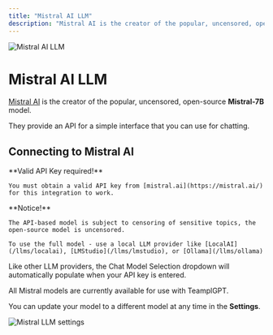 ```yaml
---
title: "Mistral AI LLM"
description: "Mistral AI is the creator of the popular, uncensored, open-source Mistral-7B model."
---
```



<Image
  src="/images/anythingllm-setup/llm-configuration/cloud/mistral-ai/header-image.png"
  height={1080}
  width={1920}
  quality={100}
  alt="Mistral AI LLM"
/>

# Mistral AI LLM

[Mistral AI](https://mistral.ai/) is the creator of the popular, uncensored, open-source **Mistral-7B** model.

They provide an API for a simple interface that you can use for chatting.

## Connecting to Mistral AI

<Callout type="info" emoji="️💡">
  **Valid API Key required!**

    You must obtain a valid API key from [mistral.ai](https://mistral.ai/) for this integration to work.

</Callout>

<Callout type="info" emoji="️💡">
  **Notice!**

    The API-based model is subject to censoring of sensitive topics, the open-source model is uncensored.

    To use the full model - use a local LLM provider like [LocalAI](/llms/localai), [LMStudio](/llms/lmstudio), or [Ollama](/llms/ollama)

</Callout>

Like other LLM providers, the Chat Model Selection dropdown will automatically populate when your API key is entered.

All Mistral models are currently available for use with TeamplGPT.

You can update your model to a different model at any time in the **Settings**.

<Image
  src="/images/anythingllm-setup/llm-configuration/cloud/mistral-ai/mistral-llm.png"
  height={1080}
  width={1920}
  quality={100}
  alt="Mistral LLM settings"
/>
